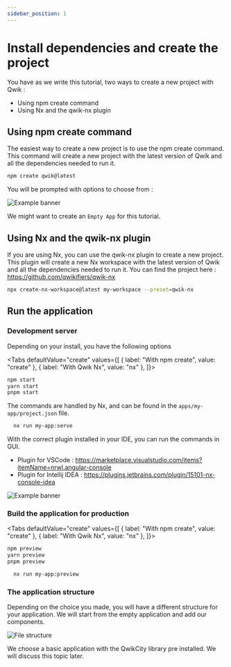 ```yaml
---
sidebar_position: 1
---
```



# Install dependencies and create the project

You have as we write this tutorial, two ways to create a new project with Qwik :

- Using npm create command
- Using Nx and the qwik-nx plugin

## Using npm create command

The easiest way to create a new project is to use the npm create command. This command will create a new project with the latest version of Qwik and all the dependencies needed to run it.

```bash
npm create qwik@latest
```

You will be prompted with options to choose from :

![Example banner](../../static/img/npm-create-qwik.png)

We might want to create an `Empty App` for this tutorial.


## Using Nx and the qwik-nx plugin

If you are using Nx, you can use the qwik-nx plugin to create a new project.
This plugin will create a new Nx workspace with the latest version of Qwik and all the dependencies needed to run it.
You can find the project here : https://github.com/qwikifiers/qwik-nx

```bash
npx create-nx-workspace@latest my-workspace --preset=qwik-nx
```

## Run the application

### Development server
Depending on your install, you have the following options

<Tabs
  defaultValue="create"
  values={[
    { label: "With npm create", value: "create" },
    { label: "With Qwik Nx", value: "nx" },
  ]}>
<TabItem value="create">

```bash
npm start
yarn start
pnpm start
```

</TabItem>
<TabItem value="nx">

The commands are handled by Nx, and can be found in the `apps/my-app/project.json` file.

```bash
  nx run my-app:serve
```

With the correct plugin installed in your IDE, you can run the commands in GUI.
- Plugin for VSCode : https://marketplace.visualstudio.com/items?itemName=nrwl.angular-console
- Plugin for Intellij IDEA : https://plugins.jetbrains.com/plugin/15101-nx-console-idea

![Example banner](../../static/img/run-qwik-nx-start.png)

</TabItem>
</Tabs>

### Build the application for production
<Tabs
  defaultValue="create"
  values={[
    { label: "With npm create", value: "create" },
    { label: "With Qwik Nx", value: "nx" },
  ]}>
<TabItem value="create">

```bash
npm preview
yarn preview
pnpm preview
```

</TabItem>
<TabItem value="nx">

```bash
  nx run my-app:preview
```

</TabItem>
</Tabs>


### The application structure

Depending on the choice you made, you will have a different structure for your application.
We will start from the empty application and add our components.

![File structure](../../static/img/qwik-empty-file-structure.png)

We choose a basic application with the QwikCity library pre installed.
We will discuss this topic later.